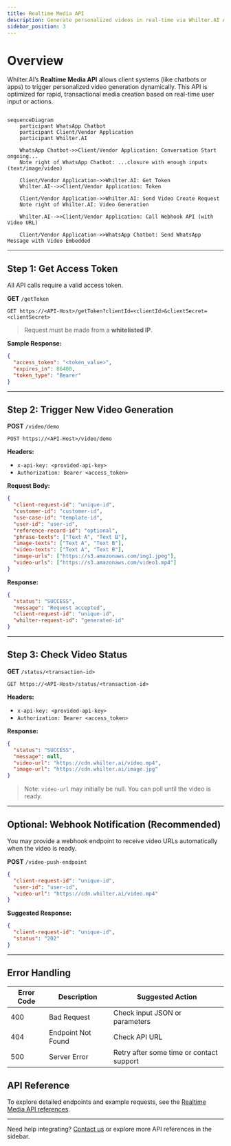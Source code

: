 ```yaml
---
title: Realtime Media API
description: Generate personalized videos in real-time via Whilter.AI API
sidebar_position: 3
---
```



# Overview

Whilter.AI’s **Realtime Media API** allows client systems (like chatbots or apps) to trigger personalized video generation dynamically. This API is optimized for rapid, transactional media creation based on real-time user input or actions.

```mermaid

sequenceDiagram
    participant WhatsApp Chatbot
    participant Client/Vendor Application
    participant Whilter.AI

    WhatsApp Chatbot->>Client/Vendor Application: Conversation Start ongoing...
    Note right of WhatsApp Chatbot: ...closure with enough inputs (text/image/video)

    Client/Vendor Application->>Whilter.AI: Get Token
    Whilter.AI-->>Client/Vendor Application: Token

    Client/Vendor Application->>Whilter.AI: Send Video Create Request
    Note right of Whilter.AI: Video Generation

    Whilter.AI-->>Client/Vendor Application: Call Webhook API (with Video URL)

    Client/Vendor Application->>WhatsApp Chatbot: Send WhatsApp Message with Video Embedded
```

---

## Step 1: Get Access Token

All API calls require a valid access token.

**GET** `/getToken`

```http
GET https://<API-Host>/getToken?clientId=<clientId>&clientSecret=<clientSecret>
```

> Request must be made from a **whitelisted IP**.

**Sample Response:**

```json
{
  "access_token": "<token_value>",
  "expires_in": 86400,
  "token_type": "Bearer"
}
```

---

## Step 2: Trigger New Video Generation

**POST** `/video/demo`

```http
POST https://<API-Host>/video/demo
```

**Headers:**

- `x-api-key: <provided-api-key>`
- `Authorization: Bearer <access_token>`

**Request Body:**

```json
{
  "client-request-id": "unique-id",
  "customer-id": "customer-id",
  "use-case-id": "template-id",
  "user-id": "user-id",
  "reference-record-id": "optional",
  "phrase-texts": ["Text A", "Text B"],
  "image-texts": ["Text A", "Text B"],
  "video-texts": ["Text A", "Text B"],
  "image-urls": ["https://s3.amazonaws.com/img1.jpeg"],
  "video-urls": ["https://s3.amazonaws.com/video1.mp4"]
}
```

**Response:**

```json
{
  "status": "SUCCESS",
  "message": "Request accepted",
  "client-request-id": "unique-id",
  "whilter-request-id": "generated-id"
}
```

---

## Step 3: Check Video Status

**GET** `/status/<transaction-id>`

```http
GET https://<API-Host>/status/<transaction-id>
```

**Headers:**

- `x-api-key: <provided-api-key>`
- `Authorization: Bearer <access_token>`

**Response:**

```json
{
  "status": "SUCCESS",
  "message": null,
  "video-url": "https://cdn.whilter.ai/video.mp4",
  "image-url": "https://cdn.whilter.ai/image.jpg"
}
```

> Note: `video-url` may initially be null. You can poll until the video is ready.

---

## Optional: Webhook Notification (Recommended)

You may provide a webhook endpoint to receive video URLs automatically when the video is ready.

**POST** `/video-push-endpoint`

```json
{
  "client-request-id": "unique-id",
  "user-id": "user-id",
  "video-url": "https://cdn.whilter.ai/video.mp4"
}
```

**Suggested Response:**

```json
{
  "client-request-id": "unique-id",
  "status": "202"
}
```

---

## Error Handling

| Error Code | Description        | Suggested Action                         |
| ---------- | ------------------ | ---------------------------------------- |
| 400        | Bad Request        | Check input JSON or parameters           |
| 404        | Endpoint Not Found | Check API URL                            |
| 500        | Server Error       | Retry after some time or contact support |

## API Reference

To explore detailed endpoints and example requests,
see the [Realtime Media API references](/api-reference/realtime-media-api/create-realtime-task).

---

Need help integrating? [Contact us](mailto:support@whilter.ai) or explore more API references in the sidebar.
